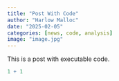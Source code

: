 ```yaml
---
title: "Post With Code"
author: "Harlow Malloc"
date: "2025-02-05"
categories: [news, code, analysis]
image: "image.jpg"
---
```


This is a post with executable code.

```r
1 + 1
```
